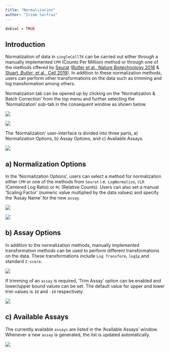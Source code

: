 ```yaml
---
title: "Normalization"
author: "Irzam Sarfraz"
---
```

```r
doEval = TRUE
```
## Introduction
Normalization of data in `singleCellTK` can be carried out either through a manually implemented `CPM` (Counts Per Million) method or through one of the methods offered by [Seurat](https://satijalab.org/seurat/) ([Butler et al., Nature Biotechnology 2018](https://www.nature.com/articles/nbt.4096) & [Stuart*, Butler*, et al., Cell 2019](https://www.cell.com/cell/fulltext/S0092-8674(19)30559-8)). In addition to these normalization methods, users can perform other transformations on the data such as trimming and log transformation among others.

Normalization tab can be opened up by clicking on the 'Normalization & Batch Correction' from the top menu and further selecting the 'Normalization' sub-tab in the consequent window as shown below.

![](ui_screenshots/normalization_1_select_menu.png)

![](ui_screenshots/normalization_2_overview_1.png)

The 'Normalization' user-interface is divided into three parts, a) Normalization Options, b) Assay Options, and c) Available Assays.

![](ui_screenshots/normalization_2_overview_2.png)

## a) Normalization Options
In the 'Normalization Options', users can select a method for normalization either `CPM` or one of the methods from `Seurat` i.e. `LogNormalize`, `CLR` (Centered Log Ratio) or `RC` (Relative Counts). Users can also set a manual 'Scaling Factor' (numeric value multiplied by the data values) and specify the 'Assay Name' for the new `assay`. 

![](ui_screenshots/normalization_3_seurat.png)

![](ui_screenshots/normalization_4_cpm.png)

## b) Assay Options
In addition to the normalization methods, manually implemented transformation methods can be used to perform different transformations on the data. These transformations include `Log Transform`, `log1p` and standard `Z-score`. 

![](ui_screenshots/normalization_5_assay_options.png)

If trimming of an `assay` is required, 'Trim Assay' option can be enabled and lower/upper bound values can be set. The default value for upper and lower trim values is `10` and `-10` respectively.

![](ui_screenshots/normalization_6_trim_assay.png)

## c) Available Assays
The currently available `assays` are listed in the 'Available Assays' window. Whenever a new `assay` is generated, the list is updated automatically.

![](ui_screenshots/normalization_2_overview_2.png)